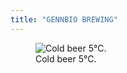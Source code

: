 ```yaml
---
title: "GENNBIO BREWING"
---
```


![Cold beer 5°C.](C:\Users\Dell\Desktop\GENNBIO.github.io\Brewing 1.jpg)

